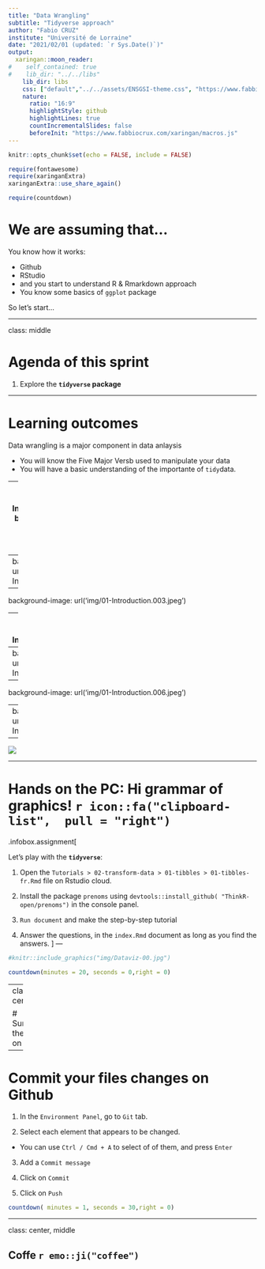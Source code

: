 ```yaml
---
title: "Data Wrangling"
subtitle: "Tidyverse approach"
author: "Fabio CRUZ"
institute: "Université de Lorraine"
date: "2021/02/01 (updated: `r Sys.Date()`)"
output:
  xaringan::moon_reader:
#    self_contained: true
#    lib_dir: "../../libs"
    lib_dir: libs
    css: ["default","../../assets/ENSGSI-theme.css", "https://www.fabbiocrux.com/xaringan/Fabio.css", "https://www.fabbiocrux.com/xaringan/Fabio-fonts.css"]
    nature:
      ratio: "16:9"
      highlightStyle: github
      highlightLines: true
      countIncrementalSlides: false
      beforeInit: "https://www.fabbiocrux.com/xaringan/macros.js"
---
```



```r
knitr::opts_chunk$set(echo = FALSE, include = FALSE)

require(fontawesome)
require(xaringanExtra)
xaringanExtra::use_share_again()

require(countdown)
```

# We are assuming that...

You know how it works:

- Github
- RStudio
- and you start to understand R & Rmarkdown approach
- You know some basics of `ggplot` package

So let's start...


---

class: middle

# Agenda of this sprint


1. Explore the **`tidyverse` package**


---


# Learning outcomes

Data wrangling is a major component in data anlaysis

- You will know the Five Major Versb used to manipulate your data 
- You will have a basic understanding of the importante of `tidy`data.


---
background-image: url('img/01-Introduction.001.jpeg')
background-position: 95% 50%
background-size: cover

--
background-image: url('img/01-Introduction.002.jpeg')

--
background-image: url('img/01-Introduction.003.jpeg')

--
background-image: url('img/01-Introduction.004.jpeg')

--
background-image: url('img/01-Introduction.005.jpeg')

--
background-image: url('img/01-Introduction.006.jpeg')

--
background-image: url('img/01-Introduction.007.jpeg')

---

![](https://media.giphy.com/media/nb8FKHnLX6BiM/giphy.gif)

---

# Hands on the PC: Hi  grammar of graphics!    `r icon::fa("clipboard-list",  pull = "right")`


.infobox.assignment[


Let's play with the **`tidyverse`**:


1. Open the `Tutorials > 02-transform-data > 01-tibbles > 01-tibbles-fr.Rmd` file on Rstudio cloud.

1. Install the package `prenoms` using `devtools::install_github( "ThinkR-open/prenoms")` in the console panel.
2. `Run document` and make the step-by-step tutorial
3. Answer the questions, in the  `index.Rmd` document as long as you find the answers.
]
---

```r
#knitr::include_graphics("img/Dataviz-00.jpg")
```


```r
countdown(minutes = 20, seconds = 0,right = 0)
```


---
class: middle center


# Summarizing the insigths on `ggplot2` 




---

# Commit your files changes on Github



1. In the `Environment Panel`,  go to `Git` tab.

2. Select each element that appears to be changed.
  - You can use `Ctrl / Cmd + A` to select of of them, and press `Enter`

3. Add a `Commit message`

3. Click on `Commit` 

4. Click on `Push`


```r
countdown( minutes = 1, seconds = 30,right = 0)
```


---


class: center, middle

## Coffe  `r emo::ji("coffee")`


